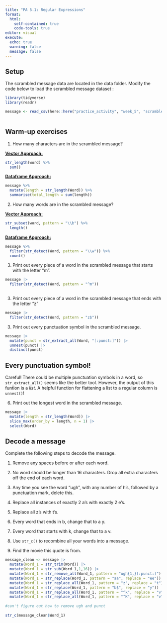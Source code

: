 ```yaml
---
title: "PA 5.1: Regular Expressions"
format: 
  html: 
    self-contained: true
    code-tools: true
editor: visual
execute: 
  echo: true
  warning: false
  message: false
---
```


## Setup

The scrambled message data are located in the data folder. Modify the code below to load the scrambled message dataset :

```r
library(tidyverse)
library(readr)
```

```r
message <- read_csv(here::here("practice_activity", "week_5", "scrambled_message.txt"))
                    
```

## Warm-up exercises

1.  How many characters are in the scrambled message?

[**Vector Approach:**]{.underline}

```r
str_length(word) %>% 
  sum()
```

[**Dataframe Approach:**]{.underline}

```r
message %>% 
  mutate(length = str_length(Word)) %>% 
  summarise(total_length = sum(length))
```

2.  How many words are in the scrambled message?

[**Vector Approach:**]{.underline}

```r
str_subset(word, pattern = "\\b") %>% 
  length()
```

[**Dataframe Approach:**]{.underline}

```r
message %>% 
  filter(str_detect(Word, pattern = "\\w")) %>% 
  count() 
```

3.  Print out every piece of a word in the scrambled message that starts with the letter "m".

```r
message |> 
  filter(str_detect(Word, pattern = "^m"))
  
```

3.  Print out every piece of a word in the scrambled message that ends with the letter "z"

```r
message |> 
  filter(str_detect(Word, pattern = "z$"))
```

3.  Print out every punctuation symbol in the scrambled message.

```r
message |> 
  mutate(punct = str_extract_all(Word, "[:punct:]")) |> 
  unnest(punct) |> 
  distinct(punct)
```

::: callout-tip
# Every punctuation symbol!

Careful! There could be multiple punctuation symbols in a word, so `str_extract_all()` seems like the better tool. However, the output of this funtion is a *list*. A helpful function for flattening a list to a regular column is `unnest()`!
:::

6.  Print out the longest word in the scrambled message.

```r
message |> 
  mutate(length = str_length(Word)) |> 
  slice_max(order_by = length, n = 1) |> 
  select(Word)

```

## Decode a message

Complete the following steps to decode the message.

1.  Remove any spaces before or after each word.

2.  No word should be longer than 16 characters. Drop all extra characters off the end of each word.

3.  Any time you see the word "ugh", with any number of h's, followed by a punctuation mark, delete this.

4.  Replace all instances of exactly 2 a's with exactly 2 e's.

5.  Replace all z's with t's.

6.  Every word that ends in b, change that to a y.

7.  Every word that starts with k, change that to a v.

8.  Use `str_c()` to recombine all your words into a message.

9.  Find the movie this quote is from.

```r
message_clean <- message |> 
  mutate(Word_1 = str_trim(Word)) |> 
  mutate(Word_1 = str_sub(Word_1,1,16)) |> 
  mutate(Word_1 = str_remove_all(Word_1, pattern = "ugh{1,}[:punct:]") |> 
  mutate(Word_1 = str_replace(Word_1, pattern = "aa", replace = "ee")) |> 
  mutate(Word_1 = str_replace_all(Word_1, pattern = "z", replace = "t")) |> 
  mutate(Word_1 = str_replace(Word_1, pattern = "b$", replace = "y")) |> 
  mutate(Word_1 = str_replace_all(Word_1, pattern = "^k", replace = "v")) |> 
  mutate(Word_1 = str_replace_all(Word_1, pattern = "^K", replace = "v")) 
 
#can't figure out how to remove ugh and punct 
  
str_c(message_clean$Word_1)

           




  
```
